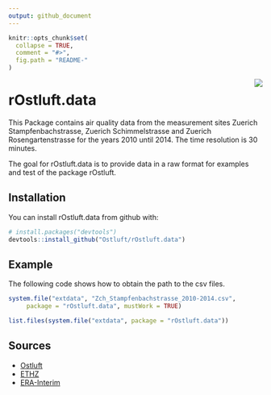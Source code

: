 ```yaml
---
output: github_document
---
```


<!-- README.md is generated from README.Rmd. Please edit that file -->

```r
knitr::opts_chunk$set(
  collapse = TRUE,
  comment = "#>",
  fig.path = "README-"
)
```
<img src="man/figures/logo.png" align="right" />

# rOstluft.data 

This Package contains air quality data from the measurement sites
Zuerich Stampfenbachstrasse, Zuerich Schimmelstrasse and Zuerich
Rosengartenstrasse for the years 2010 until 2014. The time resolution
is 30 minutes.

The goal for rOstluft.data is to provide data in a raw format for examples 
and test of the package rOstluft.

## Installation

You can install rOstluft.data from github with:

```r
# install.packages("devtools")
devtools::install_github("Ostluft/rOstluft.data")
```

## Example

The following code shows how to obtain the path to the csv files.

```r
system.file("extdata", "Zch_Stampfenbachstrasse_2010-2014.csv",
     package = "rOstluft.data", mustWork = TRUE)

list.files(system.file("extdata", package = "rOstluft.data"))
```

## Sources

* [Ostluft](https://www.ostluft.ch)
* [ETHZ](http://www.iac.ethz.ch/the-institute/weather-stations.html)
* [ERA-Interim](https://www.ecmwf.int/en/forecasts/datasets/archive-datasets/reanalysis-datasets/era-interim)


